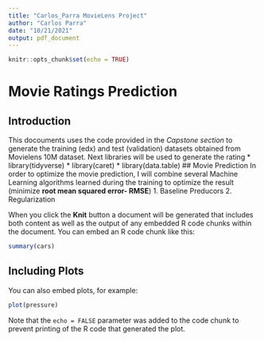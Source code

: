 ```yaml
---
title: "Carlos_Parra MovieLens Project"
author: "Carlos Parra"
date: "10/21/2021"
output: pdf_document
---
```


```r
knitr::opts_chunk$set(echo = TRUE)
```

# Movie Ratings Prediction
## Introduction
This docouments uses the code provided in the _Capstone section_ to generate the training (edx) and test (validation) datasets obtained from Movielens 10M dataset.
Next libraries will be used to generate the rating
* library(tidyverse)
* library(caret)
* library(data.table)
## Movie Prediction
In order to optimize the movie prediction, I will combine several Machine Learning algorithms  learned during the training  to optimize the result (minimize **root mean squared error- RMSE**)
1. Baseline Preducors
2. Regularization


When you click the **Knit** button a document will be generated that includes both content as well as the output of any embedded R code chunks within the document. You can embed an R code chunk like this:

```r
summary(cars)
```

## Including Plots

You can also embed plots, for example:

```r
plot(pressure)
```

Note that the `echo = FALSE` parameter was added to the code chunk to prevent printing of the R code that generated the plot.

